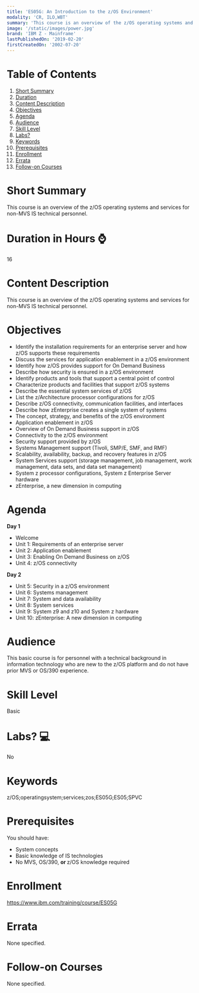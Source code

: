```yaml
---
title: 'ES05G: An Introduction to the z/OS Environment'
modality: 'CR, ILO,WBT'
summary: 'This course is an overview of the z/OS operating systems and services for non-MVS IS technical personnel.'
image: '/static/images/power.jpg'
brand: 'IBM Z - Mainframe'
lastPublishedOn: '2019-02-20'
firstCreatedOn: '2002-07-20'
---
```

# Table of Contents
1.  [Short Summary](#short-summary)
2.  [Duration](#duration-in-hours-)
3.  [Content Description](#content-description)
4.  [Objectives](#objectives)
5.  [Agenda](#agenda)
6.  [Audience](#audience)
7.  [Skill Level](#skill-level)
8.  [Labs?](#labs-)
9.  [Keywords](#keywords)
10. [Prerequisites](#prerequisites)
11. [Enrollment](#enrollment)
12. [Errata](#errata)
13. [Follow-on Courses](#follow-on-courses)

# Short Summary
This course is an overview of the z/OS operating systems and services for non-MVS IS technical personnel.

# Duration in Hours ⌚
16

# Content Description
<p>This course is an overview of the z/OS operating systems and services for non-MVS IS technical personnel.</p>

# Objectives
<ul>
	<li>Identify the installation requirements for an enterprise server and how z/OS supports these requirements</li>
	<li>Discuss the services for application enablement in a z/OS environment</li>
	<li>Identify how z/OS provides support for On Demand Business</li>
	<li>Describe how security is ensured in a z/OS environment</li>
	<li>Identify products and tools that support a central point of control</li>
	<li>Characterize products and facilities that support z/OS systems</li>
	<li>Describe the essential system services of z/OS</li>
	<li>List the z/Architecture processor configurations for z/OS</li>
	<li>Describe z/OS connectivity, communication facilities, and interfaces</li>
	<li>Describe how zEnterprise creates a single system of systems</li>
	<li>The concept, strategy, and benefits of the z/OS environment</li>
	<li>Application enablement in z/OS</li>
	<li>Overview of On Demand Business support in z/OS</li>
	<li>Connectivity to the z/OS environment</li>
	<li>Security support provided by z/OS</li>
	<li>Systems Management support (Tivoli, SMP/E, SMF, and RMF)</li>
	<li>Scalability, availability, backup, and recovery features in z/OS</li>
	<li>System Services support (storage management, job management, work management, data sets, and data set management)</li>
	<li>System z processor configurations, System z Enterprise Server hardware</li>
	<li>zEnterprise, a new dimension in computing</li>
</ul>

# Agenda
<p><strong>Day 1</strong></p><ul><li>Welcome</li><li>Unit 1: Requirements of an enterprise server</li><li>Unit 2: Application enablement</li><li>Unit 3: Enabling On Demand Business on z/OS</li><li>Unit 4: z/OS connectivity</li></ul><p><strong>Day 2</strong></p><ul><li>Unit 5: Security in a z/OS environment</li><li>Unit 6: Systems management</li><li>Unit 7: System and data availability</li><li>Unit 8: System services</li><li>Unit 9: System z9 and z10 and System z hardware</li><li>Unit 10: zEnterprise: A new dimension in computing</li></ul>

# Audience
<p>This basic course is for personnel with a technical background in information technology who are new to the z/OS platform and do not have prior MVS or OS/390 experience.</p>

# Skill Level
Basic

# Labs? 💻
No

# Keywords
z/OS;operatingsystem;services;zos;ES05G;ES05;SPVC

# Prerequisites
<p>You should have:</p>

<ul>
	<li>System concepts</li>
	<li>Basic knowledge of IS technologies</li>
	<li>No MVS, OS/390, <strong>or </strong>z/OS knowledge required</li>
</ul>

# Enrollment
https://www.ibm.com/training/course/ES05G

# Errata
None specified.

# Follow-on Courses
None specified.

